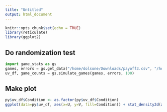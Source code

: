 ```yaml
---
title: "Untitled"
output: html_document
---
```


```r
knitr::opts_chunk$set(echo = TRUE)
library(reticulate)
library(ggplot2)
```

## Do randomization test

```python
import game_stats as gs
games, errors = gs.get_data("/home/dolsone/Downloads/payoff3.csv", "/home/dolsone/Downloads/errors3.csv")
uv_df, game_counts = gs.simulate_games(games, errors, 100)
```

## Make plot


```r
py$uv_df$Condition <- as.factor(py$uv_df$Condition)
ggplot(data=py$uv_df, aes(x=U, y=V, fill=Condition)) + stat_density2d(aes(group = Condition, alpha = stat(level)), geom="polygon", bins=4) + theme_classic() + geom_hline(yintercept = 0) + geom_vline(xintercept=0) + geom_hline(yintercept = 1, linetype="dashed") + geom_vline(xintercept = 1, linetype="dashed") + geom_abline(slope = 1, intercept = 0, linetype="dashed")
```
